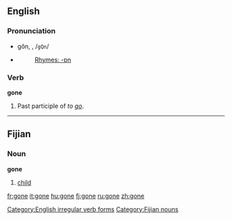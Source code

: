 ==English==

{{rank|along|four|wish|328|gone|times|girl|during}}

===Pronunciation===
*gŏn, {{IPA|/gɒn/}}, /<tt>gQn</tt>/
*{{audio|en-us-gone.ogg|Audio (US)}}
*:[[Rhymes:English:-ɒn|Rhymes: -ɒn]]

===Verb===
'''gone'''
#Past participle of ''to [[go]]''.

[[Category:English irregular verb forms]]

----

==Fijian==
===Noun===
'''gone'''

# [[child]]

[[Category:Fijian nouns]]

[[fr:gone]]
[[it:gone]]
[[hu:gone]]
[[fj:gone]]
[[ru:gone]]
[[zh:gone]]